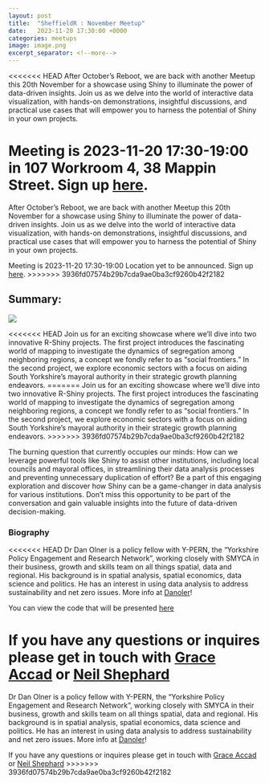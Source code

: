 ```yaml
---
layout: post
title:  "SheffieldR : November Meetup"
date:   2023-11-20 17:30:00 +0000
categories: meetups
image: image.png
excerpt_separator: <!--more-->
---
```


<<<<<<< HEAD
After October's Reboot, we are back with another Meetup this 20th November for a showcase using Shiny to illuminate the power of data-driven insights. Join us as we delve into the world of interactive data visualization, with hands-on demonstrations, insightful discussions, and practical use cases that will empower you to harness the potential of Shiny in your own projects.

Meeting is 2023-11-20 17:30-19:00 in 107 Workroom 4, 38 Mappin Street. Sign up [here](https://www.meetup.com/sheffieldr-sheffield-r-users-group/events/297112060/).
=======

After October's Reboot, we are back with another Meetup this 20th November for a showcase using Shiny to illuminate the
power of data-driven insights. Join us as we delve into the world of interactive data visualization, with hands-on
demonstrations, insightful discussions, and practical use cases that will empower you to harness the potential of Shiny
in your own projects.

Meeting is 2023-11-20 17:30-19:00 Location yet to be announced. Sign up
[here](https://www.meetup.com/sheffieldr-sheffield-r-users-group/events/296493587/).
>>>>>>> 3936fd07574b29b7cda9ae0ba3cf9260b42f2182

<!--more-->

## Summary:

![](image.png)

<<<<<<< HEAD
Join us for an exciting showcase where we'll dive into two innovative R-Shiny projects. The first project introduces the fascinating world of mapping to investigate the dynamics of segregation among neighboring regions, a concept we fondly refer to as "social frontiers." In the second project, we explore economic sectors with a focus on aiding South Yorkshire's mayoral authority in their strategic growth planning endeavors.
=======
Join us for an exciting showcase where we'll dive into two innovative R-Shiny projects. The first project introduces the
fascinating world of mapping to investigate the dynamics of segregation among neighboring regions, a concept we fondly
refer to as "social frontiers."  In the second project, we explore economic sectors with a focus on aiding South
Yorkshire's mayoral authority in their strategic growth planning endeavors.
>>>>>>> 3936fd07574b29b7cda9ae0ba3cf9260b42f2182

The burning question that currently occupies our minds: How can we leverage powerful tools like Shiny to assist other
institutions, including local councils and mayoral offices, in streamlining their data analysis processes and preventing
unnecessary duplication of effort? Be a part of this engaging exploration and discover how Shiny can be a game-changer
in data analysis for various institutions. Don't miss this opportunity to be part of the conversation and gain valuable
insights into the future of data-driven decision-making.

### Biography

<<<<<<< HEAD
Dr Dan Olner is a policy fellow with Y-PERN, the "Yorkshire Policy Engagement and Research Network", working closely with SMYCA in their business, growth and skills team on all things spatial, data and regional. His background is in spatial analysis, spatial economics, data science and politics. He has an interest in using data analysis to address sustainability and net zero issues. More info at [Danoler](https://danolner.net)!

You can view the code that will be presented [here](https://github.com/DanOlner/ShinyMapEssentials)

If you have any questions or inquires please get in touch with [Grace Accad](mailto:g.accad@sheffield.ac.uk) or [Neil Shephard](mailto:n.shephard@sheffield.ac.uk)
=======
Dr Dan Olner is a policy fellow with Y-PERN, the "Yorkshire Policy Engagement and Research Network", working closely
with SMYCA in their business, growth and skills team on all things spatial, data and regional. His background is in
spatial analysis, spatial economics, data science and politics. He has an interest in using data analysis to address
sustainability and net zero issues. More info at [Danoler](https://danolner.net)!

If you have any questions or inquires please get in touch with [Grace Accad](mailto:g.accad@sheffield.ac.uk) or [Neil
Shephard](mailto:n.shephard@sheffield.ac.uk)
>>>>>>> 3936fd07574b29b7cda9ae0ba3cf9260b42f2182
